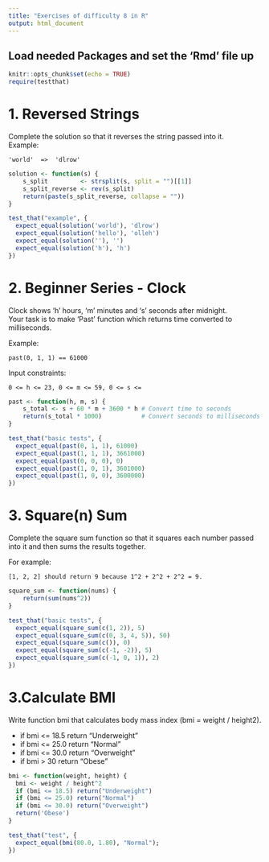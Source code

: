 ```yaml
---
title: "Exercises of difficulty 8 in R"
output: html_document
---
```


## Load needed Packages and set the 'Rmd' file up
```r
knitr::opts_chunk$set(echo = TRUE)
require(testthat)
```

# 1. Reversed Strings
Complete the solution so that it reverses the string passed into it.  
Example:

    'world'  =>  'dlrow'

```r
solution <- function(s) {
    s_split         <- strsplit(s, split = "")[[1]]
    s_split_reverse <- rev(s_split)
    return(paste(s_split_reverse, collapse = ""))
}
```

```r
test_that("example", {
  expect_equal(solution('world'), 'dlrow')
  expect_equal(solution('hello'), 'olleh')
  expect_equal(solution(''), '')
  expect_equal(solution('h'), 'h')
})
```

# 2. Beginner Series - Clock
Clock shows 'h' hours, 'm' minutes and 's' seconds after midnight.  
Your task is to make 'Past' function which returns time converted to milliseconds.  

Example:

    past(0, 1, 1) == 61000
    
Input constraints:

    0 <= h <= 23, 0 <= m <= 59, 0 <= s <= 
    
    
```r
past <- function(h, m, s) {
    s_total <- s + 60 * m + 3600 * h # Convert time to seconds
    return(s_total * 1000)           # Convert seconds to milliseconds
}
```

```r
test_that("basic tests", {
  expect_equal(past(0, 1, 1), 61000)
  expect_equal(past(1, 1, 1), 3661000)
  expect_equal(past(0, 0, 0), 0)
  expect_equal(past(1, 0, 1), 3601000)
  expect_equal(past(1, 0, 0), 3600000)
})
```

# 3. Square(n) Sum
Complete the square sum function so that it squares each number passed into it 
and then sums the results together.  

For example:
    
    [1, 2, 2] should return 9 because 1^2 + 2^2 + 2^2 = 9.
```r
square_sum <- function(nums) {
    return(sum(nums^2))
}
```
```r
test_that("basic tests", {
  expect_equal(square_sum(c(1, 2)), 5)
  expect_equal(square_sum(c(0, 3, 4, 5)), 50)
  expect_equal(square_sum(c()), 0)
  expect_equal(square_sum(c(-1, -2)), 5)
  expect_equal(square_sum(c(-1, 0, 1)), 2)
})
```
# 3.Calculate BMI

Write function bmi that calculates body mass index (bmi = weight / height2).

- if bmi <= 18.5 return "Underweight"
- if bmi <= 25.0 return "Normal"
- if bmi <= 30.0 return "Overweight"
- if bmi > 30 return "Obese"

```r
bmi <- function(weight, height) {
  bmi <- weight / height^2
  if (bmi <= 18.5) return("Underweight")
  if (bmi <= 25.0) return("Normal")
  if (bmi <= 30.0) return("Overweight")
  return('Obese')
}

```

```r
test_that("test", {
  expect_equal(bmi(80.0, 1.80), "Normal");
})
```